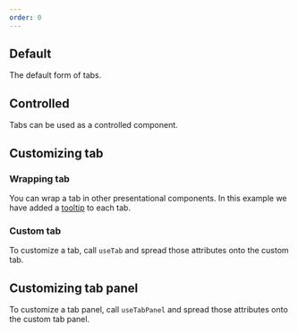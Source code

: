 ```yaml
---
order: 0
---
```



## Default

The default form of tabs.

<Example Component={TabsDefault} packageName="@atlaskit/tabs" />

## Controlled

Tabs can be used as a controlled component.

<Example Component={TabsControlled} packageName="@atlaskit/tabs" />

## Customizing tab

### Wrapping tab

You can wrap a tab in other presentational components. In this example we have added a
[tooltip](/components/tooltip) to each tab.

<Example Component={TabTooltip} packageName="@atlaskit/tabs" />

### Custom tab

To customize a tab, call `useTab` and spread those attributes onto the custom tab.

<Example Component={TabCustom} packageName="@atlaskit/tabs" />

## Customizing tab panel

To customize a tab panel, call `useTabPanel` and spread those attributes onto the custom tab panel.

<Example Component={TabPabelCustom} packageName="@atlaskit/tabs" />
